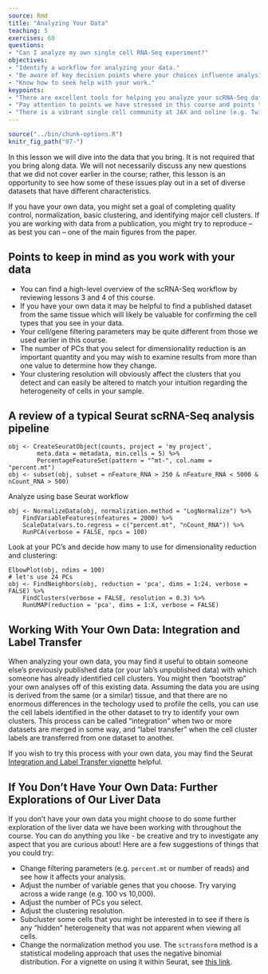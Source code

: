 ```yaml
---
source: Rmd
title: "Analyzing Your Data"
teaching: 5
exercises: 60
questions:
- "Can I analyze my own single cell RNA-Seq experiment?"
objectives:
- "Identify a workflow for analyzing your data."
- "Be aware of key decision points where your choices influence analysis outcomes."
- "Know how to seek help with your work."
keypoints:
- "There are excellent tools for helping you analyze your scRNA-Seq data."
- "Pay attention to points we have stressed in this course and points that are stressed in analysis vignettes that you may find elsewhere."
- "There is a vibrant single cell community at JAX and online (e.g. Twitter) where you can seek out help."
---
```


```r
source("../bin/chunk-options.R")
knitr_fig_path("07-")
```

In this lesson we will dive into the data that you bring.
It is not required that you bring along data. We will not necessarily
discuss any new questions that we did not cover earlier in the course;
rather, this lesson is an opportunity to see how some of these issues
play out in a set of diverse datasets that have different
characteristics.

If you have your own data, you might set a goal of completing quality
control, normalization, basic clustering, and identifying major
cell clusters. If you are working with data from a publication, you might
try to reproduce -- as best you can -- one of the main figures from the
paper.


## Points to keep in mind as you work with your data

 * You can find a high-level overview of the scRNA-Seq workflow by reviewing
 lessons 3 and 4 of this course.
 * If you have your own data it may be helpful to find a published dataset 
 from the same tissue which will likely be valuable for confirming the cell 
 types that you see in your data.
 * Your cell/gene filtering parameters may be quite different from those we 
 used earlier in this course.
 * The number of PCs that you select for dimensionality reduction is an 
 important quantity and you may wish to examine results from more than one
 value to determine how they change.
 * Your clustering resolution will obviously affect the clusters that you
 detect and can easily be altered to match your intuition regarding the
 heterogeneity of cells in your sample.


## A review of a typical Seurat scRNA-Seq analysis pipeline

```{}
obj <- CreateSeuratObject(counts, project = 'my project',
        meta.data = metadata, min.cells = 5) %>%
        PercentageFeatureSet(pattern = "^mt-", col.name = "percent.mt")
obj <- subset(obj, subset = nFeature_RNA > 250 & nFeature_RNA < 5000 & nCount_RNA > 500)
```

Analyze using base Seurat workflow

```{}
obj <- NormalizeData(obj, normalization.method = "LogNormalize") %>% 
    FindVariableFeatures(nfeatures = 2000) %>% 
    ScaleData(vars.to.regress = c("percent.mt", "nCount_RNA")) %>%
    RunPCA(verbose = FALSE, npcs = 100)
```

Look at your PC's and decide how many to use for dimensionality reduction
and clustering:

```{}
ElbowPlot(obj, ndims = 100)
# let's use 24 PCs
obj <- FindNeighbors(obj, reduction = 'pca', dims = 1:24, verbose = FALSE) %>%
    FindClusters(verbose = FALSE, resolution = 0.3) %>%
    RunUMAP(reduction = 'pca', dims = 1:X, verbose = FALSE)
```

## Working With Your Own Data: Integration and Label Transfer

When analyzing your own data, you may find it useful to 
obtain someone else's previously published data (or your lab's
unpublished data) with which someone has already identified 
cell clusters. You might then "bootstrap" your own analyses off
of this existing data. Assuming the data you are using is derived
from the same (or a similar) tissue, and that there are no 
enormous differences in the techology used to profile the cells,
you can use the cell labels identified in the other dataset to
try to identify your own clusters. This process can be called
"integration" when two or more datasets are merged in some way, and 
"label transfer" when the cell cluster labels are transferred from
one dataset to another. 

If you wish to try this process with your own data, you may find
the Seurat 
[Integration and Label Transfer vignette](https://satijalab.org/seurat/archive/v3.0/integration.html)
helpful.


## If You Don't Have Your Own Data: Further Explorations of Our Liver Data

If you don't have your own data you might choose to do some further
exploration of the liver data we have been working with throughout
the course. You can do anything you like - be creative and try to 
investigate any aspect that you are curious about!
Here are a few suggestions of things that you could try:

 * Change filtering parameters (e.g. `percent.mt` or number of reads) and see how it affects your analysis.
 * Adjust the number of variable genes that you choose. Try varying across a wide range (e.g. 100 vs 10,000).
 * Adjust the number of PCs you select.
 * Adjust the clustering resolution.
 * Subcluster some cells that you might be interested in to see if there is any "hidden" heterogeneity that was not apparent when viewing all cells.
 * Change the normalization method you use. The `sctransform` method is a statistical modeling approach that uses the negative binomial distribution. For a vignette on using it within Seurat, see [this link](https://satijalab.org/seurat/articles/sctransform_vignette.html).

